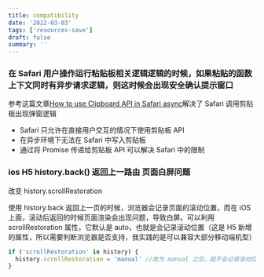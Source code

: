 ```yaml
---
title: compatibility
date: '2022-03-03'
tags: ['resources-save']
draft: false
summary: ''
---
```


<TOCInlineWithSticky toHeading={3} toc={props.toc} />

### 在 Safari 用户操作运行粘贴板相关逻辑逻辑的时候，如果粘贴的函数上下文同时有异步请求逻辑，则这时候会出现安全确认提示窗口

参考这篇文章[How to use Clipboard API in Safari async](https://wolfgangrittner.dev/how-to-use-clipboard-api-in-safari/)解决了 Safari 调用剪贴板出现弹窗逻辑

- Safari 只允许在直接用户交互的情况下使用剪贴板 API
- 在异步环境下无法在 Safari 中写入剪贴板
- 通过将 Promise 传递给剪贴板 API 可以解决 Safari 中的限制

### ios H5 history.back() 返回上一路由 页面白屏问题

改变 history.scrollRestoration

使用 history.back 返回上一页的时候，浏览器会记录页面的滚动位置，而在 iOS 上面，滚动后返回的时候页面渲染会出现问题，导致白屏。可以利用 scrollRestoration 属性，它默认是 auto，也就是会记录滚动位置（这是 H5 新增的属性，所以需要判断浏览器是否支持，我实践的是可以兼容大部分移动端机型）

```js
if ('scrollRestoration' in history) {
  history.scrollRestoration = 'manual' //改为 manual 之后，就不会记录滚动位置
}
```
